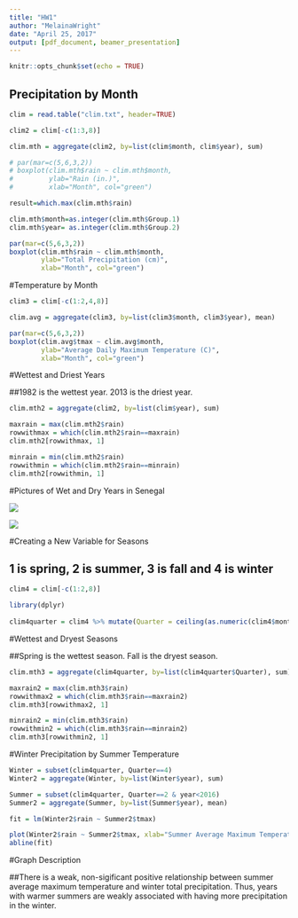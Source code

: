 ```yaml
---
title: "HW1"
author: "MelainaWright"
date: "April 25, 2017"
output: [pdf_document, beamer_presentation]
---
```


```r
knitr::opts_chunk$set(echo = TRUE)
```

## Precipitation by Month

```r
clim = read.table("clim.txt", header=TRUE)

clim2 = clim[-c(1:3,8)]

clim.mth = aggregate(clim2, by=list(clim$month, clim$year), sum)

# par(mar=c(5,6,3,2))
# boxplot(clim.mth$rain ~ clim.mth$month, 
#         ylab="Rain (in.)", 
#         xlab="Month", col="green")

result=which.max(clim.mth$rain)

clim.mth$month=as.integer(clim.mth$Group.1)
clim.mth$year= as.integer(clim.mth$Group.2)

par(mar=c(5,6,3,2))
boxplot(clim.mth$rain ~ clim.mth$month, 
        ylab="Total Precipitation (cm)", 
        xlab="Month", col="green")
```

#Temperature by Month

```r
clim3 = clim[-c(1:2,4,8)]

clim.avg = aggregate(clim3, by=list(clim3$month, clim3$year), mean)

par(mar=c(5,6,3,2))
boxplot(clim.avg$tmax ~ clim.avg$month, 
        ylab="Average Daily Maximum Temperature (C)", 
        xlab="Month", col="green")
```

#Wettest and Driest Years

##1982 is the wettest year. 2013 is the driest year.

```r

clim.mth2 = aggregate(clim2, by=list(clim$year), sum)

maxrain = max(clim.mth2$rain)
rowwithmax = which(clim.mth2$rain==maxrain)
clim.mth2[rowwithmax, 1]

minrain = min(clim.mth2$rain)
rowwithmin = which(clim.mth2$rain==minrain)
clim.mth2[rowwithmin, 1]

```


#Pictures of Wet and Dry Years in Senegal

<img src="SenegalWetYear.jpg">

<img src="SenegalDryYear.jpg">
  

#Creating a New Variable for Seasons

## 1 is spring, 2 is summer, 3 is fall and 4 is winter

```r

clim4 = clim[-c(1:2,8)]

library(dplyr)
  
clim4quarter = clim4 %>% mutate(Quarter = ceiling(as.numeric(clim4$month) / 3))

```


#Wettest and Dryest Seasons

##Spring is the wettest season. Fall is the dryest season.

```r

clim.mth3 = aggregate(clim4quarter, by=list(clim4quarter$Quarter), sum)

maxrain2 = max(clim.mth3$rain)
rowwithmax2 = which(clim.mth3$rain==maxrain2)
clim.mth3[rowwithmax2, 1]

minrain2 = min(clim.mth3$rain)
rowwithmin2 = which(clim.mth3$rain==minrain2)
clim.mth3[rowwithmin2, 1]

```

#Winter Precipitation by Summer Temperature


```r

Winter = subset(clim4quarter, Quarter==4)
Winter2 = aggregate(Winter, by=list(Winter$year), sum)

Summer = subset(clim4quarter, Quarter==2 & year<2016)
Summer2 = aggregate(Summer, by=list(Summer$year), mean)

fit = lm(Winter2$rain ~ Summer2$tmax)

plot(Winter2$rain ~ Summer2$tmax, xlab="Summer Average Maximum Temperature (C)", ylab="Winter Total Precipitation (cm)")
abline(fit)

```

#Graph Description

##There is a weak, non-sigificant positive relationship between summer average maximum temperature and winter total precipitation. Thus, years with warmer summers are weakly associated with having more precipitation in the winter.
